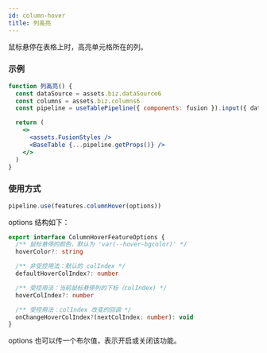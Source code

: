 ```yaml
---
id: column-hover
title: 列高亮
---
```


鼠标悬停在表格上时，高亮单元格所在的列。

### 示例

```jsx live
function 列高亮() {
  const dataSource = assets.biz.dataSource6
  const columns = assets.biz.columns6
  const pipeline = useTablePipeline({ components: fusion }).input({ dataSource, columns }).use(features.columnHover())

  return (
    <>
      <assets.FusionStyles />
      <BaseTable {...pipeline.getProps()} />
    </>
  )
}
```

### 使用方式

```jsx
pipeline.use(features.columnHover(options))
```

options 结构如下：

```ts
export interface ColumnHoverFeatureOptions {
  /** 鼠标悬停的颜色，默认为 'var(--hover-bgcolor)' */
  hoverColor?: string

  /** 非受控用法：默认的 colIndex */
  defaultHoverColIndex?: number

  /** 受控用法：当前鼠标悬停列的下标（colIndex) */
  hoverColIndex?: number

  /** 受控用法：colIndex 改变的回调 */
  onChangeHoverColIndex?(nextColIndex: number): void
}
```

options 也可以传一个布尔值，表示开启或关闭该功能。
